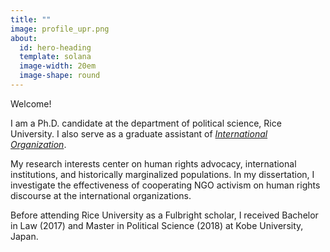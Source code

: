 ```yaml
---
title: ""
image: profile_upr.png
about:
  id: hero-heading
  template: solana
  image-width: 20em
  image-shape: round
---
```


::: {#hero-heading}

Welcome!

I am a Ph.D. candidate at the department of political science, Rice University. I also serve as a graduate assistant of [*International Organization*](https://www.cambridge.org/core/journals/international-organization).

My research interests center on human rights advocacy, international institutions, and historically marginalized populations. In my dissertation, I investigate the effectiveness of cooperating NGO activism on human rights discourse at the international organizations.

Before attending Rice University as a Fulbright scholar, I received Bachelor in Law (2017) and Master in Political Science (2018) at Kobe University, Japan.
:::

